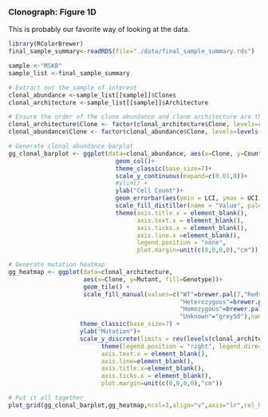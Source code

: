 ### Clonograph: Figure 1D
This is probably our favorite way of looking at the data.

```r
library(RColorBrewer)
final_sample_summary<-readRDS(file="./data/final_sample_summary.rds")

sample <-"MSK8"
sample_list <-final_sample_summary

# Extract out the sample of interest    
clonal_abundance <-sample_list[[sample]]$Clones 
clonal_architecture <-sample_list[[sample]]$Architecture 

# Ensure the order of the clone abundance and clone architecture are the same.
clonal_architecture$Clone <- factor(clonal_architecture$Clone, levels=rev(clonal_abundance$Clone))
clonal_abundance$Clone <- factor(clonal_abundance$Clone, levels=levels(clonal_architecture$Clone))

# Generate clonal abundance barplot
gg_clonal_barplot <- ggplot(data=clonal_abundance, aes(x=Clone, y=Count,fill=Count)) + 
                              geom_col()+ 
                              theme_classic(base_size=7)+
                              scale_y_continuous(expand=c(0.01,0))+
                              #ylim() + 
                              ylab("Cell Count")+
                              geom_errorbar(aes(ymin = LCI, ymax = UCI), width = 0.2)+
                              scale_fill_distiller(name = "Value", palette = "Reds", direction = 1) +
                              theme(axis.title.x = element_blank(), 
                                    axis.text.x = element_blank(), 
                                    axis.ticks.x = element_blank(),
                                    axis.line.x =element_blank(),
                                    legend.position = "none",
                                    plot.margin=unit(c(0,0,0,0),"cm"))

# Generate mutation heatmap
gg_heatmap <- ggplot(data=clonal_architecture,
                     aes(x=Clone, y=Mutant, fill=Genotype))+
                     geom_tile() +
                     scale_fill_manual(values=c("WT"=brewer.pal(7,"Reds")[1],
                                                "Heterozygous"=brewer.pal(7,"Reds")[3],
                                                "Homozygous"=brewer.pal(7,"Reds")[6],
                                                "Unknown"="grey50"),name="Genotype")+
                    theme_classic(base_size=7) +
                    ylab("Mutation")+
                    scale_y_discrete(limits = rev(levels(clonal_architecture$Mutant)))+
                          theme(legend.position = "right", legend.direction = "vertical",
                          axis.text.x = element_blank(), 
                          axis.line=element_blank(),
                          axis.title.x=element_blank(),
                          axis.ticks.x = element_blank(),
                          plot.margin=unit(c(0,0,0,0),"cm"))

# Put it all together
plot_grid(gg_clonal_barplot,gg_heatmap,ncol=1,align="v",axis="lr",rel_heights = c(1,0.75))

```  

